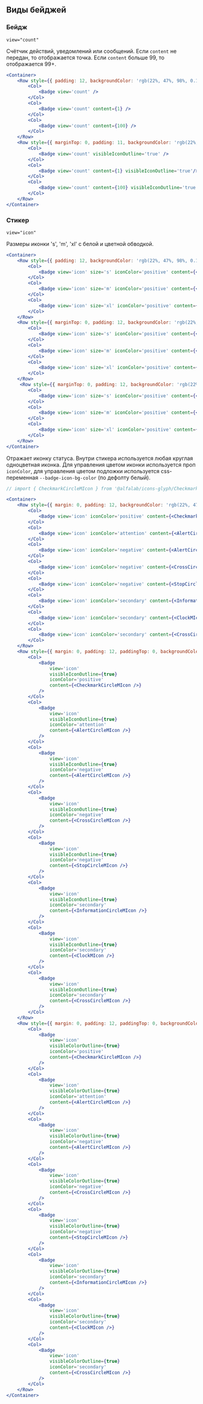 ## Виды бейджей

### Бейдж

`view="count"`

Счётчик действий, уведомлений или сообщений. Если `content` не передан, то отображается точка.
Если `content` больше 99, то отображается 99+.

```jsx live
<Container>
    <Row style={{ padding: 12, backgroundColor: 'rgb(22%, 47%, 98%, 0.1)', borderRadius: '16px 16px 0 0 ' }}>
        <Col>
            <Badge view='count' />
        </Col>
        <Col>
            <Badge view='count' content={1} />
        </Col>
        <Col>
            <Badge view='count' content={100} />
        </Col>
    </Row>
    <Row style={{ marginTop: 0, padding: 11, backgroundColor: 'rgb(22%, 47%, 98%, 0.1)', borderRadius: '0 0 16px 16px'}}>
        <Col>
            <Badge view='count' visibleIconOutline='true' />
        </Col>
        <Col>
            <Badge view='count' content={1} visibleIconOutline='true'/>
        </Col>
        <Col>
            <Badge view='count' content={100} visibleIconOutline='true'/>
        </Col>
    </Row>
</Container>
```

### Стикер

`view="icon"`

Размеры иконки 's', 'm', 'xl' с белой и цветной обводкой.

```jsx live
<Container>
    <Row style={{ padding: 12, backgroundColor: 'rgb(22%, 47%, 98%, 0.1)', borderRadius: '16px 16px 0 0 '  }}>
        <Col>
            <Badge view='icon' size='s' iconColor='positive' content={<CheckmarkCircleSIcon />} />
        </Col>
        <Col>
            <Badge view='icon' size='m' iconColor='positive' content={<CheckmarkCircleMIcon />} />
        </Col>
        <Col>
            <Badge view='icon' size='xl' iconColor='positive' content={<CheckmarkCircleMIcon />} />
        </Col>
    </Row>
    <Row style={{ marginTop: 0, padding: 12, backgroundColor: 'rgb(22%, 47%, 98%, 0.1)' }}>
        <Col>
            <Badge view='icon' size='s' iconColor='positive' content={<CheckmarkCircleSIcon />} visibleIconOutline='true' />
        </Col>
        <Col>
            <Badge view='icon' size='m' iconColor='positive' content={<CheckmarkCircleMIcon />} visibleIconOutline='true'/>
        </Col>
        <Col>
            <Badge view='icon' size='xl' iconColor='positive' content={<CheckmarkCircleMIcon />} visibleIconOutline='true'/>
        </Col>
    </Row>
     <Row style={{ marginTop: 0, padding: 12, backgroundColor: 'rgb(22%, 47%, 98%, 0.1)', borderRadius: '0 0 16px 16px '  }}>
        <Col>
            <Badge view='icon' size='s' iconColor='positive' content={<CheckmarkCircleSIcon />} visibleColorOutline='true' />
        </Col>
        <Col>
            <Badge view='icon' size='m' iconColor='positive' content={<CheckmarkCircleMIcon />} visibleColorOutline='true'/>
        </Col>
        <Col>
            <Badge view='icon' size='xl' iconColor='positive' content={<CheckmarkCircleMIcon />} visibleColorOutline='true'/>
        </Col>
    </Row>
</Container>
```

Отражает иконку статуса. Внутри стикера используется любая круглая одноцветная иконка.
Для управления цветом иконки используется проп `iconColor`, для управления цветом подложки используется css-переменная
`--badge-icon-bg-color` (по дефолту белый).

```jsx live
// import { CheckmarkCircleMIcon } from '@alfalab/icons-glyph/CheckmarkCircleMIcon';

<Container>
    <Row style={{ margin: 0, padding: 12, backgroundColor: 'rgb(22%, 47%, 98%, 0.1)', borderRadius: '16px 16px 0 0 ' }}>
        <Col>
            <Badge view='icon' iconColor='positive' content={<CheckmarkCircleMIcon />} />
        </Col>
        <Col>
            <Badge view='icon' iconColor='attention' content={<AlertCircleMIcon />} />
        </Col>
        <Col>
            <Badge view='icon' iconColor='negative' content={<AlertCircleMIcon />} />
        </Col>
        <Col>
            <Badge view='icon' iconColor='negative' content={<CrossCircleMIcon />} />
        </Col>
        <Col>
            <Badge view='icon' iconColor='negative' content={<StopCircleMIcon />} />
        </Col>
        <Col>
            <Badge view='icon' iconColor='secondary' content={<InformationCircleMIcon />} />
        </Col>
        <Col>
            <Badge view='icon' iconColor='secondary' content={<ClockMIcon />} />
        </Col>
        <Col>
            <Badge view='icon' iconColor='secondary' content={<CrossCircleMIcon />} />
        </Col>
    </Row>
    <Row style={{ margin: 0, padding: 12, paddingTop: 0, backgroundColor: 'rgb(22%, 47%, 98%, 0.1)' }}>
        <Col>
            <Badge
                view='icon'
                visibleIconOutline={true}
                iconColor='positive'
                content={<CheckmarkCircleMIcon />}
            />
        </Col>
        <Col>
            <Badge
                view='icon'
                visibleIconOutline={true}
                iconColor='attention'
                content={<AlertCircleMIcon />}
            />
        </Col>
        <Col>
            <Badge
                view='icon'
                visibleIconOutline={true}
                iconColor='negative'
                content={<AlertCircleMIcon />}
            />
        </Col>
        <Col>
            <Badge
                view='icon'
                visibleIconOutline={true}
                iconColor='negative'
                content={<CrossCircleMIcon />}
            />
        </Col>
        <Col>
            <Badge
                view='icon'
                visibleIconOutline={true}
                iconColor='negative'
                content={<StopCircleMIcon />}
            />
        </Col>
        <Col>
            <Badge
                view='icon'
                visibleIconOutline={true}
                iconColor='secondary'
                content={<InformationCircleMIcon />}
            />
        </Col>
        <Col>
            <Badge
                view='icon'
                visibleIconOutline={true}
                iconColor='secondary'
                content={<ClockMIcon />}
            />
        </Col>
        <Col>
            <Badge
                view='icon'
                visibleIconOutline={true}
                iconColor='secondary'
                content={<CrossCircleMIcon />}
            />
        </Col>
    </Row>
    <Row style={{ margin: 0, padding: 12, paddingTop: 0, backgroundColor: 'rgb(22%, 47%, 98%, 0.1)', borderRadius: '0 0 16px 16px ' }}>
        <Col>
            <Badge
                view='icon'
                visibleColorOutline={true}
                iconColor='positive'
                content={<CheckmarkCircleMIcon />}
            />
        </Col>
        <Col>
            <Badge
                view='icon'
                visibleColorOutline={true}
                iconColor='attention'
                content={<AlertCircleMIcon />}
            />
        </Col>
        <Col>
            <Badge
                view='icon'
                visibleColorOutline={true}
                iconColor='negative'
                content={<AlertCircleMIcon />}
            />
        </Col>
        <Col>
            <Badge
                view='icon'
                visibleColorOutline={true}
                iconColor='negative'
                content={<CrossCircleMIcon />}
            />
        </Col>
        <Col>
            <Badge
                view='icon'
                visibleColorOutline={true}
                iconColor='negative'
                content={<StopCircleMIcon />}
            />
        </Col>
        <Col>
            <Badge
                view='icon'
                visibleColorOutline={true}
                iconColor='secondary'
                content={<InformationCircleMIcon />}
            />
        </Col>
        <Col>
            <Badge
                view='icon'
                visibleColorOutline={true}
                iconColor='secondary'
                content={<ClockMIcon />}
            />
        </Col>
        <Col>
            <Badge
                view='icon'
                visibleColorOutline={true}
                iconColor='secondary'
                content={<CrossCircleMIcon />}
            />
        </Col>
    </Row>
</Container>
```
